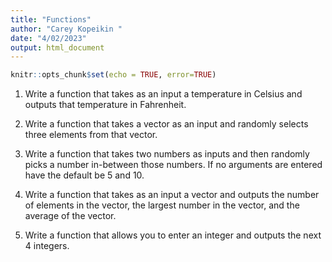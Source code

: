 ```yaml
---
title: "Functions"
author: "Carey Kopeikin "
date: "4/02/2023"
output: html_document
---
```


```r
knitr::opts_chunk$set(echo = TRUE, error=TRUE)
```


1. Write a function that takes as an input a temperature in Celsius and outputs that temperature in Fahrenheit. 



2. Write a function that takes a vector as an input and randomly selects three elements from that vector.



3. Write a function that takes two numbers as inputs and then randomly picks a number in-between those numbers. If no arguments are entered have the default be 5 and 10.



4. Write a function that takes as an input a vector and outputs the number of elements in the vector, the largest number in the vector, and the average of the vector.



5. Write a function that allows you to enter an integer and outputs the next 4 integers.
 
